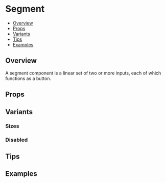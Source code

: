 
<Meta of={SegmentStories} />

# Segment

- [Overview](#overview)
- [Props](#props)
- [Variants](#variants)
- [Tips](#tips)
- [Examples](#examples)

## Overview
A segment component is a linear set of two or more inputs, each of which functions as a button.

<Canvas of={SegmentStories.Default} />


## Props

<Controls of={SegmentStories.Default} />


## Variants

### Sizes

<Canvas of={SegmentStories.Sizes} />

### Disabled

<Canvas of={SegmentStories.Disabled} />


## Tips 

## Examples

